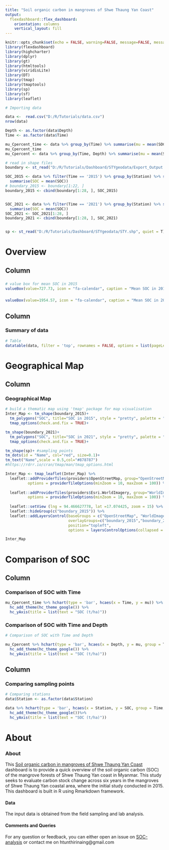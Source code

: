 ```yaml
---
title: "Soil organic carbon in mangroves of Shwe Thaung Yan Coast"
output: 
  flexdashboard::flex_dashboard:
    orientation: columns
    vertical_layout: fill  
---
```


```r
knitr::opts_chunk$set(echo = FALSE, warning=FALSE, message=FALSE, message = FALSE)
library(flexdashboard)
library(highcharter)
library(dplyr)
library(gt)
library(htmltools)
library(viridisLite)
library(DT)
library(tmap)
library(tmaptools)
library(sp)
library(sf)
library(leaflet)
```

```r
# Importing data

data <-  read.csv("D:/R/Tutorials/data.csv")
nrow(data)

Depth <- as.factor(data$Depth)
Time <- as.factor(data$Time)
```

```r
mu_Cpercent_time <- data %>% group_by(Time) %>% summarise(mu = mean(SOC))
mu_Cpercent_time
mu_Cpercent <- data %>% group_by(Time, Depth) %>% summarise(mu = mean(SOC))
```

```r
# read in shape files
boundary <- st_read("D:/R/Tutorials/Dashboard/STYgeodata/Export_Output.shp", quiet = T) #project boundary

SOC_2015 <- data %>% filter(Time == '2015') %>% group_by(Station) %>% select(SOC) %>%
  summarise(SOC = mean(SOC))
# boundary_2015 <- boundary[1:22, ]
boundary_2015 <- cbind(boundary[1:28, ], SOC_2015)


SOC_2021 <- data %>% filter(Time == '2021') %>% group_by(Station) %>% select(SOC) %>%
  summarise(SOC = mean(SOC))
SOC_2021 <- SOC_2021[1:28, ]
boundary_2021 <- cbind(boundary[1:28, ], SOC_2021)


sp <- st_read("D:/R/Tutorials/Dashboard/STYgeodata/STY.shp", quiet = T) #sampling points
```


Overview
================================================================================

Column {data-width=155}
-----------------------------------------------------------------------

###

```r
# value box for mean SOC in 2015
valueBox(value=727.73, icon = "fa-calendar", caption = "Mean SOC in 2015", color = "#fdb863")
```

###
```r
valueBox(value=1954.57, icon = "fa-calendar", caption = "Mean SOC in 2021", color = "#8dd3c7")

```


Column{data-height=850}
-----------------------------------------------------------------------

### Summary of data

```r
# Table
datatable(data, filter = 'top', rownames = FALSE, options = list(pageLength = 50))

```

Geographical Map
=======================================================================

Column {.tabset}
-------------------------------------------------

### Geographical Map

```r
# build a thematic map using 'tmap' package for map visualisation
Inter_Map <- tm_shape(boundary_2015)+
  tm_polygons("SOC", title="SOC in 2015", style = "pretty", palette = "YlOrBr")+
  tmap_options(check.and.fix = TRUE)+

tm_shape(boundary_2021)+
  tm_polygons("SOC", title="SOC in 2021", style = "pretty", palette = "Blues")+
  tmap_options(check.and.fix = TRUE)+

tm_shape(sp)+ #sampling points
tm_dots(id = "Name", col="red", size=0.1)+
tm_text("Name",scale = 0.5,col="#878787")
#https://rdrr.io/cran/tmap/man/tmap_options.html

Inter_Map <- tmap_leaflet(Inter_Map) %>%
  leaflet::addProviderTiles(providers$OpenStreetMap, group="OpenStreetMap", 
          options = providerTileOptions(minZoom = 10, maxZoom = 100)) %>%
  
  leaflet::addProviderTiles(providers$Esri.WorldImagery, group="WorldImagery", 
          options = providerTileOptions(minZoom = 10, maxZoom = 100)) %>%
  
  leaflet::setView (lng = 94.466627778, lat =17.074425, zoom = 15) %>%
  leaflet::hideGroup(c("boundary_2015")) %>%
  leaflet::addLayersControl(baseGroups = c("OpenStreetMap", "WorldImagery"),
                            overlayGroups=c("boundary_2015","boundary_2021", "sp"),
                            position="topleft",
                            options = layersControlOptions(collapsed = FALSE)) 

Inter_Map

```



Comparison of SOC
=======================================================================



Column {data-width=350}
-----------------------------------------------------------------------

### Comparison of SOC with Time
```r

mu_Cpercent_time %>% hchart(type = 'bar', hcaes(x = Time, y = mu)) %>%
  hc_add_theme(hc_theme_google()) %>%
  hc_yAxis(title = list(text = "SOC (t/ha)"))

```



### Comparison of SOC with Time and Depth

```r
# Comparison of SOC with Time and Depth

mu_Cpercent %>% hchart(type = 'bar', hcaes(x = Depth, y = mu, group = Time, color = Time)) %>%
  hc_add_theme(hc_theme_google()) %>%
  hc_yAxis(title = list(text = "SOC (t/ha)"))

```

Column {.tabset}
-----------------------------------------------------------------------

### Comparing sampling points

```r
# Comparing stations
data$Station <- as.factor(data$Station)

data %>% hchart(type = 'bar', hcaes(x = Station, y = SOC, group = Time, color = Time)) %>%
  hc_add_theme(hc_theme_google())%>%
  hc_yAxis(title = list(text = "SOC (t/ha)"))

```

About {}
=======================================================================

### About

This [Soil organic carbon in mangroves of Shwe Thaung Yan Coast](https://hthirinaing.github.io/) dashboard is to provide a quick overview of the soil organic carbon (SOC) of the mangrove forests of Shwe Thaung Yan coast in Myanmar. This study seeks to evaluate carbon stock change across six years in the mangroves of Shwe Thaung Yan coastal area, where the initial study conducted in 2015. This dashboard is built in R using Rmarkdown framework.

#### Data
The input data is obtained from the field sampling and lab analysis.

#### Comments and Queries
For any question or feedback, you can either open an issue on [SOC-analysis](https://github.com/hthirinaing/SOC-analysis) or contact me on htunthirinaing@gmail.com





